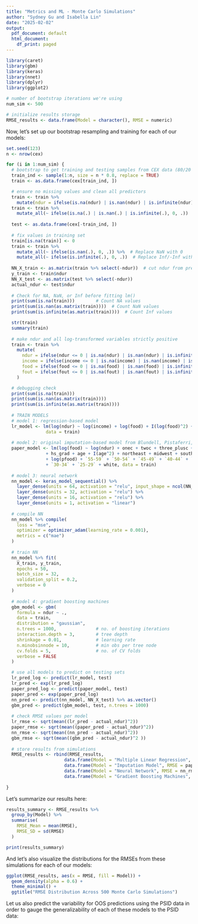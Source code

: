 ```yaml
---
title: "Metrics and ML - Monte Carlo Simulations"
author: "Sydney Gu and Isabella Lin"
date: "2025-02-02"
output:
  pdf_document: default
  html_document:
    df_print: paged
---
```


```r
library(caret)
library(gbm)
library(keras)
library(nnet)
library(dplyr)
library(ggplot2)
```

```r
# number of bootstrap iterations we're using
num_sim <- 500

# initialize results storage
RMSE_results <- data.frame(Model = character(), RMSE = numeric)
```

Now, let's set up our bootstrap resampling and training for each of our models:
```r
set.seed(123)
n <- nrow(cex)

for (i in 1:num_sim) {
  # bootstrap to get training and testing samples from CEX data (80/20 training/testing split
  train_ind <- sample(1:n, size = n * 0.8, replace = TRUE)
  train <- as.data.frame(cex[train_ind, ])

  # ensure no missing values and clean all predictors
  train <- train %>%
    mutate(ndur = ifelse(is.na(ndur) | is.nan(ndur) | is.infinite(ndur), 1, ndur))
  train <- train %>%
    mutate_all(~ ifelse(is.na(.) | is.nan(.) | is.infinite(.), 0, .))
  
  test <- as.data.frame(cex[-train_ind, ])
  
  # fix values in training set
  train[is.na(train)] <- 0
  train <- train %>%
    mutate_all(~ ifelse(is.nan(.), 0, .)) %>%  # Replace NaN with 0
    mutate_all(~ ifelse(is.infinite(.), 0, .))  # Replace Inf/-Inf with 0
  
  NN_X_train <- as.matrix(train %>% select(-ndur))  # cut ndur from predictors
  y_train <- train$ndur
  NN_X_test <- as.matrix(test %>% select(-ndur))
  actual_ndur <- test$ndur
  
  # Check for NA, NaN, or Inf before fitting lm()
  print(sum(is.na(train)))        # Count NA values
  print(sum(is.nan(as.matrix(train))))  # Count NaN values
  print(sum(is.infinite(as.matrix(train))))  # Count Inf values

  str(train)
  summary(train)
  
  # make ndur and all log-transformed variables strictly positive
  train <- train %>%
    mutate(
      ndur = ifelse(ndur <= 0 | is.na(ndur) | is.nan(ndur) | is.infinite(ndur), 1e-6, ndur),
      income = ifelse(income <= 0 | is.na(income) | is.nan(income) | is.infinite(income), 1e-6, income),
      food = ifelse(food <= 0 | is.na(food) | is.nan(food) | is.infinite(food), 1e-6, food),
      fout = ifelse(fout <= 0 | is.na(fout) | is.nan(fout) | is.infinite(fout), 1e-6, fout)
    )

  # debugging check
  print(sum(is.na(train)))        
  print(sum(is.nan(as.matrix(train))))  
  print(sum(is.infinite(as.matrix(train))))  
  
  # TRAIN MODELS
  # model 1: regression-based model
  lr_model <- lm(log(ndur) ~ log(income) + log(food) + I(log(food)^2) + log(fout) + I(log(fout)^2) + hours + hourw + year, 
               data = train)
  
  # model 2: original imputation-based model from Blundell, Pistaferri, and Preston paper
  paper_model <- lm(log(food) ~ log(ndur) + onec + twoc + three_plusc + hs_drop 
               + hs_grad + age + I(age^2) + northeast + midwest + south + fsize 
               + log(pfood) + `55-59` + `50-54` + `45-49` + `40-44` + `35-39` 
               + `30-34` + `25-29` + white, data = train)
  
  # model 3: neural network
  nn_model <- keras_model_sequential() %>%
    layer_dense(units = 64, activation = "relu", input_shape = ncol(NN_X_train)) %>%
    layer_dense(units = 32, activation = "relu") %>%
    layer_dense(units = 16, activation = "relu") %>%
    layer_dense(units = 1, activation = "linear") 
  
  # compile NN
  nn_model %>% compile(
    loss = "mse",
    optimizer = optimizer_adam(learning_rate = 0.001),
    metrics = c("mae")
  )
  
  # train NN
  nn_model %>% fit(
    X_train, y_train,
    epochs = 50,
    batch_size = 32,
    validation_split = 0.2,
    verbose = 0
  )
  
  # model 4: gradient boosting machines
  gbm_model <- gbm(
    formula = ndur ~ .,         
    data = train,
    distribution = "gaussian",    
    n.trees = 1000,               # no. of boosting iterations
    interaction.depth = 3,        # tree depth 
    shrinkage = 0.01,             # learning rate
    n.minobsinnode = 10,          # min obs per tree node
    cv.folds = 5,                 # no. of CV folds
    verbose = FALSE               
  )

  # use all models to predict on testing sets
  lr_pred_log <- predict(lr_model, test)
  lr_pred <- exp(lr_pred_log)
  paper_pred_log <- predict(paper_model, test)
  paper_pred <- exp(paper_pred_log)
  nn_pred <- predict(nn_model, NN_X_test) %>% as.vector()
  gbm_pred <- predict(gbm_model, test, n.trees = 1000)
  
  # check RMSE values per model
  lr_rmse <- sqrt(mean((lr_pred - actual_ndur)^2))
  paper_rmse <- sqrt(mean((paper_pred - actual_ndur)^2))
  nn_rmse <- sqrt(mean((nn_pred - actual_ndur)^2))
  gbm_rmse <- sqrt(mean((gbm_pred - actual_ndur)^2 ))
  
  # store results from simulations
  RMSE_results <- rbind(RMSE_results, 
                      data.frame(Model = "Multiple Linear Regression", RMSE = lr_rmse),
                      data.frame(Model = "Imputation Model", RMSE = paper_rmse),
                      data.frame(Model = "Neural Network", RMSE = nn_rmse),
                      data.frame(Model = "Gradient Boosting Machines", RMSE = gbm_rmse))
  
}


```

Let's summarize our results here:
```r
results_summary <- RMSE_results %>%
  group_by(Model) %>%
  summarise(
    RMSE_Mean = mean(RMSE),
    RMSE_SD = sd(RMSE)
  )

print(results_summary)
```

And let's also visualize the distributions for the RMSEs from these simulations for each of our models:
```r
ggplot(RMSE_results, aes(x = RMSE, fill = Model)) +
  geom_density(alpha = 0.6) +
  theme_minimal() +
  ggtitle("RMSE Distribution Across 500 Monte Carlo Simulations")
```


Let us also predict the variability for OOS predictions using the PSID data in order to gauge the generalizability of each of these models to the PSID data:
```r

```

